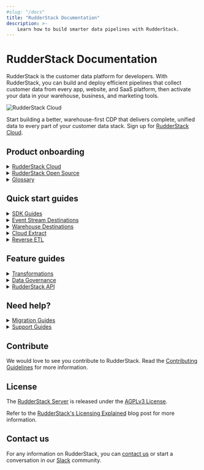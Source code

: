 ```yaml
---
#slug: "/docs"
title: "RudderStack Documentation"
description: >-
    Learn how to build smarter data pipelines with RudderStack.
---
```


# RudderStack Documentation

RudderStack is the customer data platform for developers. With RudderStack, you can build and deploy efficient pipelines that collect customer data from every app, website, and SaaS platform, then activate your data in your warehouse, business, and marketing tools.

<img src="/assets/rs-cloud/rs-cloud-workflow.png" alt="RudderStack Cloud" />

<div class="successBlock">

Start building a better, warehouse-first CDP that delivers complete, unified data to every part of your customer data stack. Sign up for <a href="https://app.rudderstack.com/signup?type=freetrial" target="_blank">RudderStack Cloud</a>.
</div>

## Product onboarding

<details>
<summary><a href="https://www.rudderstack.com/docs/rudderstack-cloud/">RudderStack Cloud</a></summary>

<br />
<p>
Familiarize yourself with RudderStack Cloud and the different dashboard options once you sign up.
</p>
- Familiarize yourself with all the RudderStack features. Refer to the <Link to="/get-started/glossary">Glossary</Link>.
- Read more about RudderStack's [architecture](https://rudderstack.com/docs/get-started/rudderstack-architecture/).
- Start using [RudderStack Cloud](https://app.rudderstack.com/signup?type=freetrial) or [set up open source RudderStack](https://rudderstack.com/docs/rudderstack-open-source/installing-and-setting-up-rudderstack/) on your preferred platform.
- Learn how RudderStack tracking works and use `track`, `identify`, and other types of event calls in RudderStack. Refer to the [RudderStack API Spec](https://rudderstack.com/docs/rudderstack-api/api-specification/rudderstack-spec/) for more information.
- Stuck somewhere? Refer to our up-to-date [user guides](https://rudderstack.com/docs/user-guides/) or check out the [FAQ](https://rudderstack.com/docs/faqs/) guide for help.

</details>

<details>
<summary><a href="https://www.rudderstack.com/docs/rudderstack-open-source/">RudderStack Open Source</a></summary>

<br />
<p>
Follow the guides listed in this section to set up RudderStack in your own environment.
</p>

</details>

<details>
<summary><a href="https://www.rudderstack.com/docs/get-started/glossary/">Glossary</a></summary>

<br />
<p>
Familiarize yourself with RudderStack and the commonly associated terms with it.
</p>

</details>

## Quick start guides

<details>
<summary><a href="https://www.rudderstack.com/docs/stream-sources/rudderstack-sdk-integration-guides/">SDK Guides</a></summary>

<br />
<p>
Integrate RudderStack with your web, mobile, and server-side apps and start tracking the event data in no time.
</p>

</details>

<details>
<summary><a href="https://www.rudderstack.com/docs/destinations/">Event Stream Destinations</a></summary>

<br />
<p>
Integrate RudderStack to send your events to over 150 third-party tools and platforms.
</p>

</details>

<details>
<summary><a href="https://www.rudderstack.com/docs/data-warehouse-integrations/">Warehouse Destinations</a></summary>

<br />
<p>
Integrate RudderStack with your preferred data warehouse and make it the single source of truth for all your customer data.
</p>

</details>

<details>
<summary><a href="https://www.rudderstack.com/docs/cloud-extract-sources/">Cloud Extract</a></summary>

<br />
<p>
Build efficient ETL pipelines by ingesting data from your cloud apps and sending them to your data warehouse.
</p>

</details>

<details>
<summary><a href="https://www.rudderstack.com/docs/reverse-etl/">Reverse ETL</a></summary>

<br />
<p>
Leverage the customer data residing in your data warehouse and route it to your preferred downstream destinations.
</p>

</details>

## Feature guides

<details>
<summary><a href="https://www.rudderstack.com/docs/transformations/">Transformations</a></summary>

<br />
<p>
Code custom JavaScript functions to transform your event data before sending it to your destinations.
</p>

</details>

<details>
<summary><a href="https://www.rudderstack.com/docs/data-governance/">Data Governance</a></summary>

<br />
<p>
Programmatically access your events and their metadata to investigate and fix any inconsistencies.
</p>

</details>

<details>
<summary><a href="https://www.rudderstack.com/docs/rudderstack-api/">RudderStack API</a></summary>

<br />
<p>
Get detailed instructions on using various RudderStack API based on your use-cases.
</p>

</details>

## Need help?

<details>
<summary><a href="https://www.rudderstack.com/docs/user-guides/migration-guides/">Migration Guides</a></summary>

<br />
<p>
Migrating from Segment or Blendo? Refer to these guides for help.
</p>

</details>

<details>
<summary><a href="https://www.rudderstack.com/docs/user-guides/how-to-guides/">Support Guides</a></summary>

<br />
<p>
This section includes some common RudderStack use-cases as well as some quick solutions to the common problems you might encounter while working with your event data.
</p>

</details>

## Contribute

We would love to see you contribute to RudderStack. Read the [Contributing Guidelines](https://github.com/rudderlabs/rudder-server/blob/master/CONTRIBUTING.md) for more information.

## License

The [RudderStack Server](https://github.com/rudderlabs/rudder-server) is released under the [AGPLv3 License](https://www.gnu.org/licenses/agpl-3.0-standalone.html).

<div class="successBlock">

Refer to the <a href="https://rudderstack.com/blog/rudderstacks-licensing-explained" target="_blank">RudderStack's Licensing Explained</a> blog post for more information.
</div>

## Contact us

For any information on RudderStack, you can [contact us](mailto:%20docs@rudderstack.com) or start a conversation in our [Slack](https://rudderstack.com/join-rudderstack-slack-community) community.
